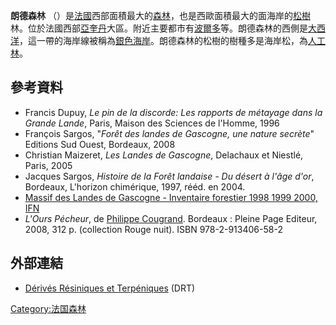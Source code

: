 '''朗德森林''' （{{lang-fr|Forêt des Landes}}）是[[法國|法國]]西部面積最大的[[森林|森林]]，也是西歐面積最大的面海岸的[[松樹|松樹]]林。位於法國西部[[亞奎丹|亞奎丹]]大區。附近主要都市有[[波爾多|波爾多]]等。朗德森林的西側是[[大西洋|大西洋]]，這一帶的海岸線被稱為[[銀色海岸|銀色海岸]]。朗德森林的松樹的樹種多是海岸松，為[[人工林|人工林]]。

==參考資料==
* Francis Dupuy, ''Le pin de la discorde: Les rapports de métayage dans la Grande Lande'', Paris, Maison des Sciences de l'Homme, 1996
* François Sargos, "''Forêt des landes de Gascogne, une nature secrète''" Editions Sud Ouest, Bordeaux, 2008
* Christian Maizeret, ''Les Landes de Gascogne'', Delachaux et Niestlé, Paris, 2005
* Jacques Sargos, ''Histoire de la Forêt landaise - Du désert à l'âge d'or'', Bordeaux, L'horizon chimérique, 1997, rééd. en 2004.
* [http://www.ifn.fr/spip/IMG/pdf/IFN_MASSIF_LANDAIS.pdf Massif des Landes de Gascogne - Inventaire forestier 1998 1999 2000, IFN] {{Wayback|url=http://www.ifn.fr/spip/IMG/pdf/IFN_MASSIF_LANDAIS.pdf |date=20120301071822 }}
* ''L'Ours Pécheur'', de [[Philippe_Cougrand|Philippe Cougrand]]. Bordeaux : Pleine Page Editeur, 2008, 312 p. (collection Rouge nuit). ISBN 978-2-913406-58-2

==外部連結==
{{commons category|Landes de Gascogne}}
* [http://www.drt.fr Dérivés Résiniques et Terpéniques] {{Wayback|url=http://www.drt.fr/ |date=20191108165847 }} (DRT)

[[Category:法国森林|Category:法国森林]]